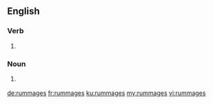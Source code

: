 ==English==

===Verb===
{{head|en|verb form}}

# {{en-third-person singular of|rummage}}

===Noun===
{{head|en|noun plural form}}

# {{label|en|obsolete}} {{plural of|rummage|lang=en}}

[[de:rummages]]
[[fr:rummages]]
[[ku:rummages]]
[[my:rummages]]
[[vi:rummages]]